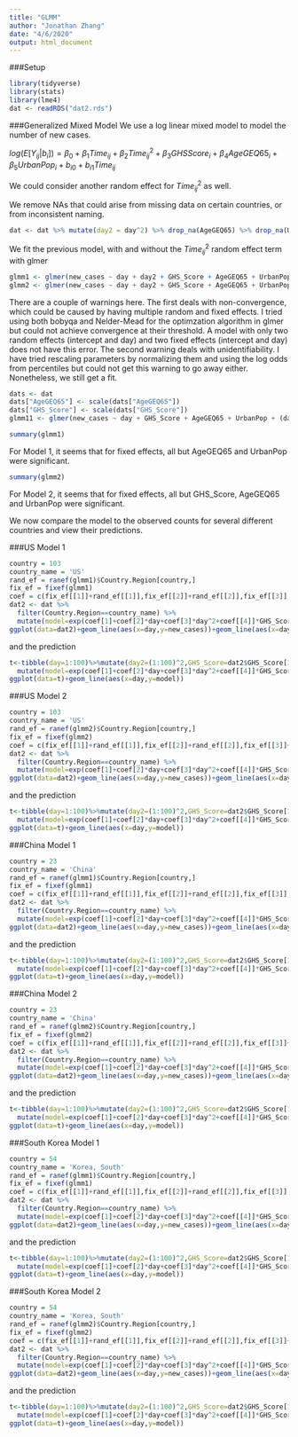 ```yaml
---
title: "GLMM"
author: "Jonathan Zhang"
date: "4/6/2020"
output: html_document
---
```


###Setup
```r
library(tidyverse)
library(stats)
library(lme4)
dat <- readRDS("dat2.rds")
```
###Generalized Mixed Model
We use a log linear mixed model to model the number of new cases.

$log(E[Y_{ij}|b_i])=\beta_0+\beta_1 Time_{ij}+\beta_2 Time_{ij}^2+\beta_3 GHSScore_i+\beta_4 AgeGEQ65_i+\beta_5 UrbanPop_i+b_{i0}+b_{i1}Time_{ij}$

We could consider another random effect for $Time_{ij}^2$ as well.

We remove NAs that could arise from missing data on certain countries, or from inconsistent naming.
```r
dat <- dat %>% mutate(day2 = day^2) %>% drop_na(AgeGEQ65) %>% drop_na(UrbanPop)
```

We fit the previous model, with and without the $Time_{ij}^2$ random effect term with glmer

```r
glmm1 <- glmer(new_cases ~ day + day2 + GHS_Score + AgeGEQ65 + UrbanPop + (day | Country.Region), data = dat, family = poisson)
glmm2 <- glmer(new_cases ~ day + day2 + GHS_Score + AgeGEQ65 + UrbanPop + (day + day2 | Country.Region), data = dat, family = poisson)
```

There are a couple of warnings here. The first deals with non-convergence, which could be caused by having multiple random and fixed effects. I tried using both bobyqa and Nelder-Mead for the optimzation algorithm in glmer but could not achieve convergence at their threshold. A model with only two random effects (intercept and day) and two fixed effects (intercept and day) does not have this error. The second warning deals with unidentifiability. I have tried rescaling parameters by normalizing them and using the log odds from percentiles but could not get this warning to go away either. Nonetheless, we still get a fit.

```r
dats <- dat
dats["AgeGEQ65"] <- scale(dats["AgeGEQ65"])
dats["GHS_Score"] <- scale(dats["GHS_Score"])
glmm11 <- glmer(new_cases ~ day + GHS_Score + AgeGEQ65 + UrbanPop + (day | Country.Region), data = dats, family = poisson)
```

```r
summary(glmm1)
```

For Model 1, it seems that for fixed effects, all but AgeGEQ65 and UrbanPop were significant.

```r
summary(glmm2)
```

For Model 2, it seems that for fixed effects, all but GHS_Score, AgeGEQ65 and UrbanPop were significant.

We now compare the model to the observed counts for several different countries and view their predictions.

###US Model 1

```r
country = 103
country_name = 'US'
rand_ef = ranef(glmm1)$Country.Region[country,]
fix_ef = fixef(glmm1)
coef = c(fix_ef[[1]]+rand_ef[[1]],fix_ef[[2]]+rand_ef[[2]],fix_ef[[3]],fix_ef[[4]],fix_ef[[5]],fix_ef[[6]])
dat2 <- dat %>% 
  filter(Country.Region==country_name) %>% 
  mutate(model=exp(coef[1]+coef[2]*day+coef[3]*day^2+coef[[4]]*GHS_Score+fix_ef[[5]]*AgeGEQ65+fix_ef[[6]]*UrbanPop))
ggplot(data=dat2)+geom_line(aes(x=day,y=new_cases))+geom_line(aes(x=day,y=model))
```

and the prediction

```r
t<-tibble(day=1:100)%>%mutate(day2=(1:100)^2,GHS_Score=dat2$GHS_Score[1],AgeGEQ65=dat2$AgeGEQ65[1],UrbanPop=dat2$UrbanPop[1])%>%
  mutate(model=exp(coef[1]+coef[2]*day+coef[3]*day^2+coef[[4]]*GHS_Score+fix_ef[[5]]*AgeGEQ65+fix_ef[[6]]*UrbanPop))
ggplot(data=t)+geom_line(aes(x=day,y=model))
```

###US Model 2

```r
country = 103
country_name = 'US'
rand_ef = ranef(glmm2)$Country.Region[country,]
fix_ef = fixef(glmm2)
coef = c(fix_ef[[1]]+rand_ef[[1]],fix_ef[[2]]+rand_ef[[2]],fix_ef[[3]]+rand_ef[[3]],fix_ef[[4]],fix_ef[[5]],fix_ef[[6]])
dat2 <- dat %>% 
  filter(Country.Region==country_name) %>% 
  mutate(model=exp(coef[1]+coef[2]*day+coef[3]*day^2+coef[[4]]*GHS_Score+fix_ef[[5]]*AgeGEQ65+fix_ef[[6]]*UrbanPop))
ggplot(data=dat2)+geom_line(aes(x=day,y=new_cases))+geom_line(aes(x=day,y=model))
```

and the prediction

```r
t<-tibble(day=1:100)%>%mutate(day2=(1:100)^2,GHS_Score=dat2$GHS_Score[1],AgeGEQ65=dat2$AgeGEQ65[1],UrbanPop=dat2$UrbanPop[1])%>%
  mutate(model=exp(coef[1]+coef[2]*day+coef[3]*day^2+coef[[4]]*GHS_Score+fix_ef[[5]]*AgeGEQ65+fix_ef[[6]]*UrbanPop))
ggplot(data=t)+geom_line(aes(x=day,y=model))
```

###China Model 1

```r
country = 23
country_name = 'China'
rand_ef = ranef(glmm1)$Country.Region[country,]
fix_ef = fixef(glmm1)
coef = c(fix_ef[[1]]+rand_ef[[1]],fix_ef[[2]]+rand_ef[[2]],fix_ef[[3]],fix_ef[[4]],fix_ef[[5]],fix_ef[[6]])
dat2 <- dat %>% 
  filter(Country.Region==country_name) %>% 
  mutate(model=exp(coef[1]+coef[2]*day+coef[3]*day^2+coef[[4]]*GHS_Score+fix_ef[[5]]*AgeGEQ65+fix_ef[[6]]*UrbanPop))
ggplot(data=dat2)+geom_line(aes(x=day,y=new_cases))+geom_line(aes(x=day,y=model))
```

and the prediction

```r
t<-tibble(day=1:100)%>%mutate(day2=(1:100)^2,GHS_Score=dat2$GHS_Score[1],AgeGEQ65=dat2$AgeGEQ65[1],UrbanPop=dat2$UrbanPop[1])%>%
  mutate(model=exp(coef[1]+coef[2]*day+coef[3]*day^2+coef[[4]]*GHS_Score+fix_ef[[5]]*AgeGEQ65+fix_ef[[6]]*UrbanPop))
ggplot(data=t)+geom_line(aes(x=day,y=model))
```

###China Model 2

```r
country = 23
country_name = 'China'
rand_ef = ranef(glmm2)$Country.Region[country,]
fix_ef = fixef(glmm2)
coef = c(fix_ef[[1]]+rand_ef[[1]],fix_ef[[2]]+rand_ef[[2]],fix_ef[[3]]+rand_ef[[3]],fix_ef[[4]],fix_ef[[5]],fix_ef[[6]])
dat2 <- dat %>% 
  filter(Country.Region==country_name) %>% 
  mutate(model=exp(coef[1]+coef[2]*day+coef[3]*day^2+coef[[4]]*GHS_Score+fix_ef[[5]]*AgeGEQ65+fix_ef[[6]]*UrbanPop))
ggplot(data=dat2)+geom_line(aes(x=day,y=new_cases))+geom_line(aes(x=day,y=model))
```

and the prediction

```r
t<-tibble(day=1:100)%>%mutate(day2=(1:100)^2,GHS_Score=dat2$GHS_Score[1],AgeGEQ65=dat2$AgeGEQ65[1],UrbanPop=dat2$UrbanPop[1])%>%
  mutate(model=exp(coef[1]+coef[2]*day+coef[3]*day^2+coef[[4]]*GHS_Score+fix_ef[[5]]*AgeGEQ65+fix_ef[[6]]*UrbanPop))
ggplot(data=t)+geom_line(aes(x=day,y=model))
```

###South Korea Model 1

```r
country = 54
country_name = 'Korea, South'
rand_ef = ranef(glmm1)$Country.Region[country,]
fix_ef = fixef(glmm1)
coef = c(fix_ef[[1]]+rand_ef[[1]],fix_ef[[2]]+rand_ef[[2]],fix_ef[[3]],fix_ef[[4]],fix_ef[[5]],fix_ef[[6]])
dat2 <- dat %>% 
  filter(Country.Region==country_name) %>% 
  mutate(model=exp(coef[1]+coef[2]*day+coef[3]*day^2+coef[[4]]*GHS_Score+fix_ef[[5]]*AgeGEQ65+fix_ef[[6]]*UrbanPop))
ggplot(data=dat2)+geom_line(aes(x=day,y=new_cases))+geom_line(aes(x=day,y=model))
```

and the prediction

```r
t<-tibble(day=1:100)%>%mutate(day2=(1:100)^2,GHS_Score=dat2$GHS_Score[1],AgeGEQ65=dat2$AgeGEQ65[1],UrbanPop=dat2$UrbanPop[1])%>%
  mutate(model=exp(coef[1]+coef[2]*day+coef[3]*day^2+coef[[4]]*GHS_Score+fix_ef[[5]]*AgeGEQ65+fix_ef[[6]]*UrbanPop))
ggplot(data=t)+geom_line(aes(x=day,y=model))
```

###South Korea Model 2

```r
country = 54
country_name = 'Korea, South'
rand_ef = ranef(glmm2)$Country.Region[country,]
fix_ef = fixef(glmm2)
coef = c(fix_ef[[1]]+rand_ef[[1]],fix_ef[[2]]+rand_ef[[2]],fix_ef[[3]]+rand_ef[[3]],fix_ef[[4]],fix_ef[[5]],fix_ef[[6]])
dat2 <- dat %>% 
  filter(Country.Region==country_name) %>% 
  mutate(model=exp(coef[1]+coef[2]*day+coef[3]*day^2+coef[[4]]*GHS_Score+fix_ef[[5]]*AgeGEQ65+fix_ef[[6]]*UrbanPop))
ggplot(data=dat2)+geom_line(aes(x=day,y=new_cases))+geom_line(aes(x=day,y=model))
```

and the prediction

```r
t<-tibble(day=1:100)%>%mutate(day2=(1:100)^2,GHS_Score=dat2$GHS_Score[1],AgeGEQ65=dat2$AgeGEQ65[1],UrbanPop=dat2$UrbanPop[1])%>%
  mutate(model=exp(coef[1]+coef[2]*day+coef[3]*day^2+coef[[4]]*GHS_Score+fix_ef[[5]]*AgeGEQ65+fix_ef[[6]]*UrbanPop))
ggplot(data=t)+geom_line(aes(x=day,y=model))
```

